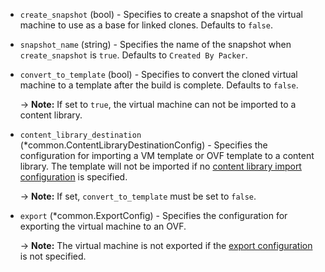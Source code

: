 <!-- Code generated from the comments of the Config struct in builder/vsphere/iso/config.go; DO NOT EDIT MANUALLY -->

- `create_snapshot` (bool) - Specifies to create a snapshot of the virtual machine to use as a base for linked clones.
  Defaults to `false`.

- `snapshot_name` (string) - Specifies the name of the snapshot when `create_snapshot` is `true`.
  Defaults to `Created By Packer`.

- `convert_to_template` (bool) - Specifies to convert the cloned virtual machine to a template after the build is complete.
  Defaults to `false`.
  
  -> **Note:** If set to `true`, the virtual machine can not be imported to a content library.

- `content_library_destination` (\*common.ContentLibraryDestinationConfig) - Specifies the configuration for importing a VM template or OVF template to a content library.
  The template will not be imported if no [content library import configuration](#content-library-import-configuration)
  is specified.
  
  -> **Note:** If set, `convert_to_template` must be set to `false`.

- `export` (\*common.ExportConfig) - Specifies the configuration for exporting the virtual machine to an OVF.
  
  -> **Note:** The virtual machine is not exported if the [export configuration](#export-configuration)
  is not specified.

<!-- End of code generated from the comments of the Config struct in builder/vsphere/iso/config.go; -->
